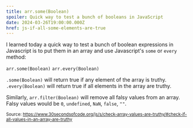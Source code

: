 ```yaml
---
title: arr.some(Boolean)
spoiler: Quick way to test a bunch of booleans in JavaScript
date: 2024-03-26T19:00:00.000Z
href: js-if-all-some-elements-are-true
---
```


I learned today a quick way to test a bunch of boolean expressions in Javascript is to put them in an array and use Javascript's `some` or `every` method:

`arr.some(Boolean)`
`arr.every(Boolean)`

`.some(Boolean)` will return true if any element of the array is truthy. `.every(Boolean)` will return true if all elements in the array are truthy.

Similarly, `arr.filter(Boolean)` will remove all falsy values from an array. Falsy values would be `0`, `undefined`, `NaN`, `false`, `""`.

<sub>Source: https://www.30secondsofcode.org/js/s/check-array-values-are-truthy/#check-if-all-values-in-an-array-are-truthy</sub>

